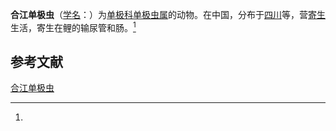 {{Speciesbox
| name = 合江单极虫
| status = 
| status_system = 
| image = 
| genus = Thelohanellus
| species = hokiangensis
| authority = (Ma, 1998)<ref name='id9750'>{{cite web| url =http://www.bioinfo.cn/db05/BjdwSpecies.php?action=view&id=9750| title =合江单极虫| work =《中国动物物种编目数据库》| publisher =中国科学院微生物研究所| author =中国科学院动物研究所| accessdate =2009-04-16| deadurl =yes| archiveurl =https://web.archive.org/web/20160305040351/http://www.bioinfo.cn/db05/BjdwSpecies.php?action=view&id=9750| archivedate =2016-03-05}}</ref>
}}

'''合江单极虫'''（[[学名|学名]]：{{lang|la|''Thelohanellus hokiangensis''}}）为[[单极科|单极科]][[单极虫属|单极虫属]]的动物。在中国，分布于[[四川|四川]]等，营[[寄生|寄生]]生活，寄生在鲤的输尿管和肠。<ref name='id9750'/>

== 参考文献 ==
{{reflist}}

{{Wikispecies|Thelohanellus hokiangensis}}

[[Category:单极虫属|合江单极虫]]


{{Cnidarian-stub}}